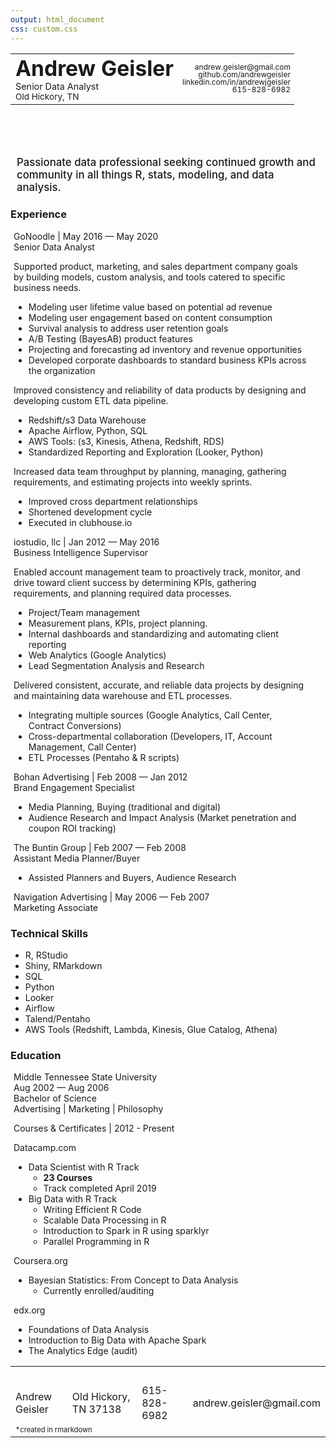 ```yaml
---
output: html_document
css: custom.css
---
```

<p>
<div class="header">

<table width="100%">
<tr style="vertical-align:middle;">
  <td>
    <span style="font-size: 210%;font-weight:bold;padding-top:10px;">Andrew Geisler </span><br/>
    <span style="font-size: 90%;font-weight:normal;">Senior Data Analyst</span><br/>
    <span style="font-size: 85%;font-weight:normal;">Old Hickory, TN</span>
  </td>
  <td style = "text-align: right;font-size: 75%; font-weight:normal;line-height:12px;">
  andrew.geisler@gmail.com<br/>
  github.com/andrewgeisler<br/>
  linkedin.com/in/andrewjgeisler<br/>
  615-828-6982
  </td>
</table>
</div>

<div style="padding-top:50px;padding-left:10px; padding-right:10px;font-size:120%;font-weight:500;">

Passionate data professional seeking continued growth and community in all things R,  stats, modeling, and data analysis.

</div>
<div>



<div class="column-left">

### Experience

<div style="padding-left:5px;padding-right:25px">
<span class="callout">
GoNoodle | May 2016 — May 2020<br/>
Senior Data Analyst
</span>

Supported product, marketing, and sales department company goals by building models, custom analysis, and tools catered to specific business needs.

  - Modeling user lifetime value based on potential ad revenue
  - Modeling user engagement based on content consumption
  - Survival analysis to address user retention goals
  - A/B Testing (BayesAB) product features
  - Projecting and forecasting ad inventory and revenue opportunities
  - Developed corporate dashboards to standard business KPIs across the organization

Improved consistency and reliability of data products by designing and developing custom ETL data pipeline.

  - Redshift/s3 Data Warehouse
  - Apache Airflow, Python, SQL
  - AWS Tools: (s3, Kinesis, Athena, Redshift, RDS)
  - Standardized Reporting and Exploration (Looker, Python)

Increased data team throughput by planning, managing, gathering requirements, and estimating projects into weekly sprints. 
 
  - Improved cross department relationships
  - Shortened development cycle  
  - Executed in clubhouse.io


<span class="callout">
iostudio, llc | Jan 2012 — May 2016 <br />
Business Intelligence Supervisor
</span>

Enabled account management team to proactively track, monitor, and drive toward client success by determining KPIs, gathering requirements, and planning required data processes. 

  - Project/Team management
  - Measurement plans, KPIs, project planning.
  - Internal dashboards and standardizing and automating client reporting
  - Web Analytics (Google Analytics)
  - Lead Segmentation Analysis and Research

Delivered consistent, accurate, and reliable data projects by designing and maintaining data warehouse and ETL processes.

  - Integrating multiple sources (Google Analytics, Call Center, Contract Conversions)
  - Cross-departmental collaboration  (Developers, IT, Account Management, Call Center)
  - ETL Processes (Pentaho & R scripts)


<span class="callout">
Bohan Advertising | Feb 2008 — Jan 2012 <br />
Brand Engagement Specialist
</span>

  - Media Planning, Buying (traditional and digital)
  - Audience Research and Impact Analysis (Market penetration and coupon ROI tracking)

<span class="callout">
The Buntin Group | Feb 2007 — Feb 2008 <br />
Assistant Media Planner/Buyer
</span>

  - Assisted Planners and Buyers, Audience Research

<span class="callout">
Navigation Advertising | May 2006 — Feb 2007 <br />
Marketing Associate
</span>
</div></div>

<div class="column-space"></div>

<div class="column-right">

### Technical Skills

- R, RStudio
- Shiny, RMarkdown
- SQL
- Python
- Looker
- Airflow
- Talend/Pentaho
- AWS Tools (Redshift, Lambda, Kinesis, Glue Catalog, Athena)


### Education
<div style="padding-left:5px;">
<span class="callout">
Middle Tennessee State University<br/> 
Aug 2002 — Aug 2006<br/>
Bachelor of Science<br/></span>
Advertising | Marketing | Philosophy 


<span class="callout">
Courses & Certificates | 2012 - Present <br /></span>

<span class="callout">Datacamp.com</span>

  - Data Scientist with R Track
    - <b>23 Courses</b> 
    - Track completed April 2019
    
  - Big Data with R Track
    - Writing Efficient R Code
    - Scalable Data Processing in R
    - Introduction to Spark in R using sparklyr
    - Parallel Programming in R
  
<span class="callout">Coursera.org</span>

 - Bayesian Statistics: From Concept to Data Analysis
   - Currently enrolled/auditing

<span class="callout">edx.org</span>

  - Foundations of Data Analysis
  - Introduction to Big Data with Apache Spark
  - The Analytics Edge (audit)


</div></div>



<div class="footer">


<table width="100%">
<tr><td colspan="4"><br></td></tr>
<tr>
<td>Andrew Geisler</td>
<td>Old Hickory, TN 37138</td>
<td>615-828-6982</td>
<td>andrew.geisler@gmail.com</td>
</tr>
<tr><td colspan="4"><span style="text-align:right;font-size:70%;">*created in rmarkdown</span></td></tr>
</table>
</div>

<!-- wkhtmltopdf --page-size letter --margin-top 1 --margin-left 1 --margin-right 1 --margin-bottom 1  andrew-geisler.html andrew-geisler-resume.pdf -->